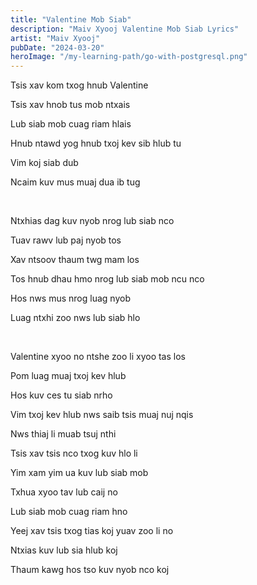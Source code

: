 ```yaml
---
title: "Valentine Mob Siab"
description: "Maiv Xyooj Valentine Mob Siab Lyrics"
artist: "Maiv Xyooj"
pubDate: "2024-03-20"
heroImage: "/my-learning-path/go-with-postgresql.png"
---
```


Tsis xav kom txog hnub Valentine

Tsis xav hnob tus mob ntxais

Lub siab mob cuag riam hlais

Hnub ntawd yog hnub txoj kev sib hlub tu

Vim koj siab dub

Ncaim kuv mus muaj dua ib tug

<br />

Ntxhias dag kuv nyob nrog lub siab nco

Tuav rawv lub paj nyob tos

Xav ntsoov thaum twg mam los

Tos hnub dhau hmo nrog lub siab mob ncu nco

Hos nws mus nrog luag nyob

Luag ntxhi zoo nws lub siab hlo

<br />

Valentine xyoo no ntshe zoo li xyoo tas los

Pom luag muaj txoj kev hlub

Hos kuv ces tu siab nrho

Vim txoj kev hlub nws saib tsis muaj nuj nqis

Nws thiaj li muab tsuj nthi

Tsis xav tsis nco txog kuv hlo li

Yim xam yim ua kuv lub siab mob

Txhua xyoo tav lub caij no

Lub siab mob cuag riam hno

Yeej xav tsis txog tias koj yuav zoo li no

Ntxias kuv lub sia hlub koj

Thaum kawg hos tso kuv nyob nco koj
